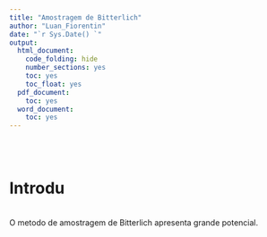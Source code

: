 ---
title: "Amostragem de Bitterlich"
author: "Luan_Fiorentin"
date: "`r Sys.Date() `"
output:
  html_document:
    code_folding: hide
    number_sections: yes
    toc: yes
    toc_float: yes
  pdf_document:
    toc: yes
  word_document:
    toc: yes
---


<br />
<br />

# Introdu
<br />
    O metodo de amostragem de Bitterlich apresenta grande potencial.